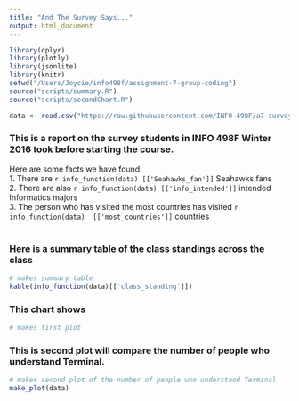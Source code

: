 ```yaml
---
title: "And The Survey Says..."
output: html_document
---
```

```r
library(dplyr)
library(plotly)
library(jsonlite)
library(knitr)
setwd("/Users/Joycie/info498f/assignment-7-group-coding")
source("scripts/summary.R")
source("scripts/secondChart.R")

data <- read.csv("https://raw.githubusercontent.com/INFO-498F/a7-survey-data/master/intro_survey_data.csv")
```

### This is a report on the survey students in INFO 498F Winter 2016 took before starting the course.
Here are some facts we have found: <br>
 1. There are `r info_function(data) [['Seahawks_fan']]` Seahawks fans <br>
 2. There are also `r info_function(data) [['info_intended']]`  intended Informatics majors <br>
 3. The person who has visited the most countries has visited `r info_function(data)  [['most_countries']]` countries
 <br>
 <br>
 
### Here is a summary table of the class standings across the class

```r
# makes summary table
kable(info_function(data)[['class_standing']])
```

### This chart shows

```r
# makes first plot 
```

### This is second plot will compare the number of people who understand Terminal.

```r
# makes second plot of the number of people who understood Terminal 
make_plot(data)
```

